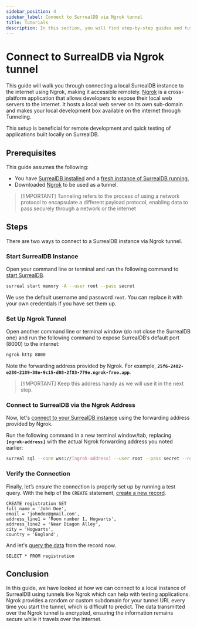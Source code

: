 ```yaml
---
sidebar_position: 4
sidebar_label: Connect to SurrealDB via Ngrok tunnel
title: Tutorials
description: In this section, you will find step-by-step guides and tutorials on how to perform various tasks and achieve specific goals using SurrealDB.
---
```


# Connect to SurrealDB via Ngrok tunnel

This guide will walk you through connecting a local SurrealDB instance to the internet using Ngrok, making it accessible remotely.
[Ngrok](https://ngrok.com/) is a cross-platform application that allows developers to expose their local web servers to the internet. It hosts a local web server on its own sub-domain and makes your local development box available on the internet through Tunneling.

This setup is beneficial for remote development and quick testing of applications built locally on SurrealDB.

## Prerequisites

This guide assumes the following:

- You have [SurrealDB installed](/docs/surrealdb/installation) and a [fresh instance of SurrealDB running.](/docs/surrealdb/introduction/start)
- Downloaded [Ngrok](https://ngrok.com/download) to be used as a tunnel.

> \[!IMPORTANT]
> Tunneling refers to the process of using a network protocol to encapsulate a different payload protocol, enabling data to pass securely through a network or the internet

## Steps

There are two ways to connect to a SurrealDB instance via Ngrok tunnel.

### Start SurrealDB Instance

Open your command line or terminal and run the following command to [start SurrealDB](/docs/surrealdb/introduction/start).

```bash
surreal start memory -A --user root --pass secret
```

We use the default username and password `root`. You can replace it with your own credentials if you have set them up.

### Set Up Ngrok Tunnel

Open another command line or terminal window (do not close the SurrealDB one) and run the following command to expose SurrealDB’s default port (8000) to the internet:

```bash
ngrok http 8000
```

Note the forwarding address provided by Ngrok. For example, **`25f6-2402-e280-2189-38e-9c15-d08-2f83-779e.ngrok-free.app`**.

> \[!IMPORTANT]
> Keep this address handy as we will use it in the next step.

### Connect to SurrealDB via the Ngrok Address

Now, let's [connect to your SurrealDB instance](/docs/surrealdb/cli/sql) using the forwarding address provided by Ngrok.

Run the following command in a new terminal window/tab, replacing **`[ngrok-address]`** with the actual Ngrok forwarding address you noted earlier:

```bash
surreal sql --conn wss://[ngrok-address] --user root --pass secret --ns test --db test --pretty
```

### Verify the Connection

Finally, let’s ensure the connection is properly set up by running a test query.
With the help of the `CREATE` statement, [create a new record](/docs/surrealql/statements/create).

```surql
CREATE registration SET 
full_name = 'John Doe',
email = 'johndoe@gmail.com',
address_line1 = 'Room number 1, Hogwarts',
address_line2 = 'Near Diagon Alley',
city = 'Hogwarts',
country = 'England';
```

And let's [query the data](/docs/surrealql/statements/select) from the record now.

```surql
SELECT * FROM registration
```

## Conclusion

In this guide, we have looked at how we can connect to a local instance of SurrealDB using tunnels like Ngrok which can help with testing applications. Ngrok provides a random or custom subdomain for your tunnel URL every time you start the tunnel, which is difficult to predict. The data transmitted over the Ngrok tunnel is encrypted, ensuring the information remains secure while it travels over the internet.
